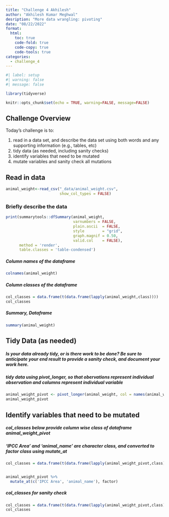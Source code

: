 ```yaml
---
title: "Challenge 4 Akhilesh"
author: "Akhilesh Kumar Meghwal"
desription: "More data wrangling: pivoting"
date: "08/22/2022"
format:
  html:
    toc: true
    code-fold: true
    code-copy: true
    code-tools: true
categories:
  - challenge_4
---
```


```r
#| label: setup
#| warning: false
#| message: false

library(tidyverse)

knitr::opts_chunk$set(echo = TRUE, warning=FALSE, message=FALSE)
```

## Challenge Overview

Today's challenge is to:

1)  read in a data set, and describe the data set using both words and any supporting information (e.g., tables, etc)
2)  tidy data (as needed, including sanity checks)
3)  identify variables that need to be mutated
4)  mutate variables and sanity check all mutations

## Read in data


```r
animal_weight<-read_csv("_data/animal_weight.csv",
                        show_col_types = FALSE)

```

### Briefly describe the data
```r

print(summarytools::dfSummary(animal_weight,
                              varnumbers = FALSE,
                              plain.ascii  = FALSE,
                              style        = "grid",
                              graph.magnif = 0.50,
                              valid.col    = FALSE),
      method = 'render',
      table.classes = 'table-condensed')
```
##### Column names of the dataframe
```r
colnames(animal_weight)
```
##### Column classes of the dataframe
```r
col_classes = data.frame(t(data.frame(lapply(animal_weight,class))))
col_classes
```
##### Summary, Dataframe
```r
summary(animal_weight)
```
## Tidy Data (as needed)

##### Is your data already tidy, or is there work to be done? Be sure to anticipate your end result to provide a sanity check, and document your work here.
##### tidy data using pivot_longer, so that obervations represent individual observation and columns represent individual variable  

```r

animal_weight_pivot <- pivot_longer(animal_weight, col = names(animal_weight)[2:17], names_to = 'animal_name', values_to = 'weight')
animal_weight_pivot

```
## Identify variables that need to be mutated

##### col_classes below provide column wise class of  dataframe animal_weight_pivot
##### 'IPCC Area' and  'animal_name' are character class, and converted to factor class using mutate_at 
```r
col_classes = data.frame(t(data.frame(lapply(animal_weight_pivot,class))))


animal_weight_pivot %>% 
  mutate_at(c('IPCC Area', 'animal_name'), factor)
```
##### col_classes for sanity check
```r
col_classes = data.frame(t(data.frame(lapply(animal_weight_pivot,class))))
col_classes
```

